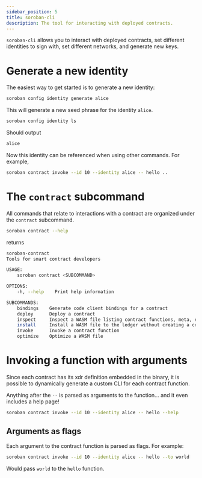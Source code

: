 ```yaml
---
sidebar_position: 5
title: soroban-cli
description: The tool for interacting with deployed contracts.
---
```


`soroban-cli` allows you to interact with deployed contracts, set different identities to sign with, set different networks, and generate new keys.

# Generate a new identity

The easiest way to get started is to generate a new identity:

```bash
soroban config identity generate alice
```

This will generate a new seed phrase for the identity `alice`.

```bash
soroban config identity ls
```

Should output

```bash
alice
```

Now this identity can be referenced when using other commands.  For example,

```bash
soroban contract invoke --id 10 --identity alice -- hello ..
```

# The `contract` subcommand

All commands that relate to interactions with a contract are organized under the `contract` subcommand.

```bash
soroban contract --help
```
returns

```bash
soroban-contract 
Tools for smart contract developers

USAGE:
    soroban contract <SUBCOMMAND>

OPTIONS:
    -h, --help    Print help information

SUBCOMMANDS:
    bindings    Generate code client bindings for a contract
    deploy      Deploy a contract
    inspect     Inspect a WASM file listing contract functions, meta, etc
    install     Install a WASM file to the ledger without creating a contract instance
    invoke      Invoke a contract function
    optimize    Optimize a WASM file
```

# Invoking a function with arguments

Since each contract has its xdr definition embedded in the binary, it is possible to dynamically generate a custom CLI for each contract function.

Anything after the `--` is parsed as arguments to the function... and it even includes a help page!

```bash
soroban contract invoke --id 10 --identity alice -- hello --help
```

## Arguments as flags

Each argument to the contract function is parsed as flags. For example:

```bash
soroban contract invoke --id 10 --identity alice -- hello --to world
```

Would pass `world` to the `hello` function.

